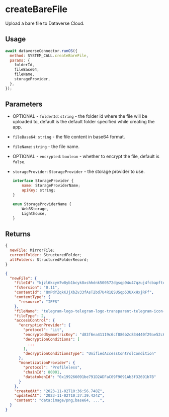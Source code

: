 
# createBareFile

Upload a bare file to Dataverse Cloud.

## Usage

```js
await dataverseConnector.runOS({
  method: SYSTEM_CALL.createBareFile,
  params: {
    folderId,
    fileBase64,
    fileName,
    storageProvider,
  },
});
```

## Parameters

- OPTIONAL - `folderId`: `string` - the folder id where the file will be uploaded to, default is the default folder specified while creating the app.
- `fileBase64`: `string` - the file content in base64 format.
- `fileName`: `string` - the file name.
- OPTIONAL - `encrypted`: `boolean` - whether to encrypt the file, default is `false`.
- `storageProvider`: `StorageProvider` - the storage provider to use.

  ```js
  interface StorageProvider {
      name: StorageProviderName;
      apiKey: string;
  }

  enum StorageProviderName {
      Web3Storage,
      Lighthouse,
  }
  ```

## Returns

```js
{
  newFile: MirrorFile;
  currentFolder: StructuredFolder;
  allFolders: StructuredFolderRecord;
}
```

```json
{
  "newFile": {
    "fileId": "kjzl6kcym7w8yb1bcyk8xshhdnk500572dgsqp94u47qzuj4fcbapftoooixgr1",
    "fsVersion": "0.11",
    "contentId": "QmPdYZqkKJjXbZv33fAsT2bd7U4R1QSUSqp53UXxHxjRFf",
    "contentType": {
      "resource": "IPFS"
    },
    "fileName": "telegram-logo-telegram-logo-transparent-telegram-icon-transparent-free-free-png.png",
    "fileType": 2,
    "accessControl": {
      "encryptionProvider": {
        "protocol": "Lit",
        "encryptedSymmetricKey": "d83f6ea41119c6cf886b2c834440f29ae52c64faed673502d0545e54501e766e2f307b31f23c1900e8a22aa742fc1e10ce88619e11e6857b53fcb44f5b01e4cd205f41e54e7a6d7001cbf37b3f7f95ef6866428ab86c1e0ec6c5b9daf185c1b0b5330e1c0e3884295839073816b45c11acbf938ed52c64440b35e16debd493130000000000000020f344e547fad098d36ccd179a4959d13594e04aab2b05117e5169e165043119b670ca5ef4c0d28f05b9292616a68cb98a",
        "decryptionConditions": [
          ...
        ],
        "decryptionConditionsType": "UnifiedAccessControlCondition"
      },
      "monetizationProvider": {
        "protocol": "Profileless",
        "chainId": 80001,
        "datatokenId": "0x199266091be791D2ADFaC09F9091Ab3f32691b7B"
      }
    },
    "createdAt": "2023-11-02T10:36:56.748Z",
    "updatedAt": "2023-11-02T10:37:39.424Z",
    "content": "data:image/png;base64, ...",
  }
}
```
